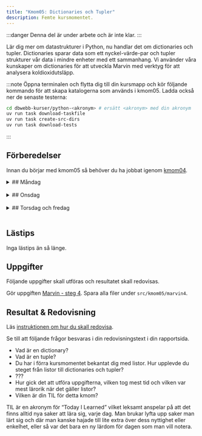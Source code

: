 ```yaml
---
title: "Kmom05: Dictionaries och Tupler" 
description: Femte kursmomentet.
---
```



:::danger
Denna del är under arbete och är inte klar.
:::

Lär dig mer om datastrukturer i Python, nu handlar det om dictionaries och tupler. Dictionaries sparar data som ett nyckel-värde-par och tupler strukturer vår data i mindre enheter med ett sammanhang. Vi använder våra kunskaper om dictionaries för att utveckla Marvin med verktyg för att analysera koldioxidutsläpp.

:::note
Öppna terminalen och flytta dig till din kursmapp och kör följande kommando för att skapa katalogerna som används i kmom05. Ladda också ner de senaste testerna:

```bash
cd dbwebb-kurser/python-<akronym> # ersätt <akronym> med din akronym
uv run task download-taskfile
uv run task create-src-dirs
uv run task download-tests
```
:::


## Förberedelser
Innan du börjar med kmom05 så behöver du ha jobbat igenom [kmom04](/website/kmom/kmom04).
<br/>

<details>
<summary>
## Måndag
</summary>


:::tip
När du ska jobba med kursen är det lättast om du öppnar VSCode från terminalen innan du börjar jobba.

```bash
cd dbwebb-kurser/python-<din akronym>
code .
```

Använd `practice`-mappen (eller `practice_validation` om du vill validera din kod) i kmom05- katalogen för att skriva övningskod. 
:::


#### Att göra

Vi fortsätter att läsa i boken [Python for Everybody: Exploring data in Python3](/website/laromaterial/böcker/).

<Steps>  

1. Läs och jobba igenom följande kapitel i boken (alternativt kolla på videorna):
    * Ch9 Dictionaries
    * Ch10 Tuples

    :::tip
    Vi påminner om att det inte räcker inte med att bara läsa. Du behöver  experimentera med koden. Gör övningarna i boken. Testa ändra saker och se vad som händer. 
    :::
    
    De exempelprogram du gör i samband med att du läser i boken och tittar på tillhörande videor kan du spara i ditt kursrepo under `src/kmom05/practice` alternativt `src/kmom05/practice_validate` om du vill validera din kod.

2. Gör övningen [Dictionaries och tupler i Python](/website/laromaterial/övning/dictionaries-och-tupler-i-python) för att bekanta dig med dictionaries och tupler i Python. De exempelprogram du gör kan du spara i ditt kursrepo under `src/kmom05/practice` alternativt `src/kmom05/practice_validate` om du vill validera din kod.

</Steps>

</details>
<br/>




<details>
<summary>
## Onsdag
</summary>

Jobba igenom [seminarium kmom05](/website/laromaterial/seminarium/kmom05). Det görs på onsdagens lektion.

</details>
<br/>

<details>
<summary>
## Torsdag och fredag
</summary>

### Att göra

<Steps>

1. Lös uppgifterna under [Uppgifter](#uppgifter).

</Steps>

</details>
<br/>


## Lästips

Inga lästips än så länge.


## Uppgifter

Följande uppgifter skall utföras och resultatet skall redovisas.

Gör uppgiften [Marvin - steg 4](/website/laromaterial/uppgift/marvin4). Spara alla filer under `src/kmom05/marvin4`.

## Resultat & Redovisning

Läs [instruktionen om hur du skall redovisa](/website/laromaterial/instruktion/resultat-och-redovisning).

Se till att följande frågor besvaras i din redovisningstext i din rapportsida.

- Vad är en dictionary?
- Vad är en tuple?
- Du har i förra kursmomentet bekantat dig med listor. Hur upplevde du steget från listor till dictionaries och tupler?
- ???
- Hur gick det att utföra uppgifterna, vilken tog mest tid och vilken var mest lärorik när det gäller listor?
- Vilken är din TIL för detta kmom?

TIL är en akronym för “Today I Learned” vilket leksamt anspelar på att det finns alltid nya saker att lära sig, varje dag. Man brukar lyfta upp saker man lärt sig och där man kanske hajade till lite extra över dess nyttighet eller enkelhet, eller så var det bara en ny lärdom för dagen som man vill notera.
